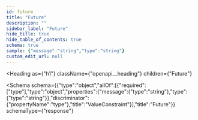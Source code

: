 ```yaml
---
id: future
title: "Future"
description: ""
sidebar_label: "Future"
hide_title: true
hide_table_of_contents: true
schema: true
sample: {"message":"string","type":"string"}
custom_edit_url: null
---
```



<Heading
  as={"h1"}
  className={"openapi__heading"}
  children={"Future"}
>
</Heading>





<Schema
  schema={{"type":"object","allOf":[{"required":["type"],"type":"object","properties":{"message":{"type":"string"},"type":{"type":"string"}},"discriminator":{"propertyName":"type"},"title":"ValueConstraint"}],"title":"Future"}}
  schemaType={"response"}
>
  
</Schema>
            